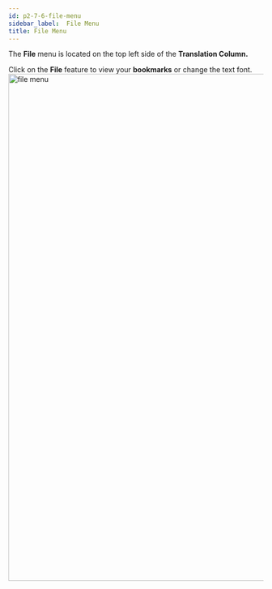 ```yaml
---
id: p2-7-6-file-menu
sidebar_label:  File Menu
title: File Menu
---
```


The **File** menu is located on the top left side of the **Translation Column.**

Click on the **File** feature to view your **bookmarks** or change the text font. 
<img src="/scribeV2-1-0/filemenu.png"  width="1000px" alt="file menu"/>